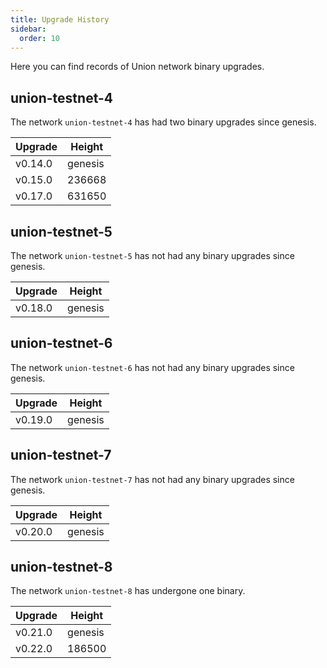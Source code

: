 ```yaml
---
title: Upgrade History
sidebar:
  order: 10
---
```



Here you can find records of Union network binary upgrades.

## union-testnet-4

<Badge text="Deprecated" variant="caution" />

The network `union-testnet-4` has had two binary upgrades since genesis.

| Upgrade | Height  |
| ------- | ------- |
| v0.14.0 | genesis |
| v0.15.0 | 236668  |
| v0.17.0 | 631650  |

## union-testnet-5

<Badge text="Deprecated" variant="caution" />

The network `union-testnet-5` has not had any binary upgrades since genesis.

| Upgrade | Height  |
| ------- | ------- |
| v0.18.0 | genesis |

## union-testnet-6

<Badge text="Deprecated" variant="caution" />

The network `union-testnet-6` has not had any binary upgrades since genesis.

| Upgrade | Height  |
| ------- | ------- |
| v0.19.0 | genesis |

## union-testnet-7

<Badge text="Deprecated" variant="caution" />

The network `union-testnet-7` has not had any binary upgrades since genesis.

| Upgrade | Height  |
| ------- | ------- |
| v0.20.0 | genesis |

## union-testnet-8

The network `union-testnet-8` has undergone one binary.

| Upgrade | Height  |
| ------- | ------- |
| v0.21.0 | genesis |
| v0.22.0 | 186500  |
